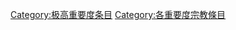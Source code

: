 {{catmore1|[[Wikipedia:宗教专题|Wikipedia:宗教专题]]}}
{{Articles by Importance|topic=宗教|project=宗教|format=TOC}}
{{emptycat}}

[[Category:极高重要度条目|Category:极高重要度条目]]
[[Category:各重要度宗教條目|Category:各重要度宗教條目]]